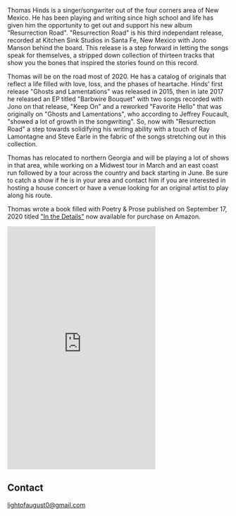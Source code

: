 
<Banner />

<Container>

<p>Thomas Hinds is a singer/songwriter out of the four corners area of New Mexico.
He has been playing and writing since high school and life has given him the opportunity
to get out and support his new album "Resurrection Road". "Resurrection Road" is his third
independant release, recorded at Kitchen Sink Studios in Santa Fe, New Mexico with
Jono Manson behind the board. This release is a step forward in letting the songs speak
for themselves, a stripped down collection of thirteen tracks that show you the bones that
inspired the stories found on this record.</p>
<p>Thomas will be on the road most of 2020. He has a catalog of originals that reflect a life
filled with love, loss, and the phases of heartache. Hinds' first release "Ghosts and Lamentations"
 was released in 2015, then in late 2017 he released an EP titled "Barbwire Bouquet" with two songs
recorded with Jono on that release, "Keep On" and a reworked "Favorite Hello" that was originally on
"Ghosts and Lamentations", who according to Jeffrey Foucault, "showed a lot of growth in the
songwriting". So, now with "Resurrection Road" a step towards solidifying his writing ability with a touch of Ray Lamontagne and Steve Earle in the fabric of the songs stretching out in this collection. 
</p><p>Thomas has relocated to northern Georgia and will be playing a lot of shows in that area, while 
working on a Midwest tour in March and an east coast run followed by a tour across the country and back 
starting in June. Be sure to catch a show if he is in your area and contact him if you are interested in hosting a house concert or have a venue looking for an original artist to play along his route.</p>
<p>Thomas wrote a book filled with Poetry & Prose published on September 17, 2020 titled <a href="https://www.amazon.com/dp/1513666940/ref=cm_sw_em_r_mt_dp_.ZCQFbCW1NY3R">"In the Details"</a> now available for purchase on Amazon.

<div id="amznbooklink" className="text-center"><iframe type="text/html" width="336" height="550" frameborder="0" allowfullscreen style="max-width:100%" src="https://read.amazon.com/kp/card?asin=B08JL22NSY&preview=newtab&linkCode=kpe&ref_=cm_sw_r_kb_dp_IoDQFbP86N5HJ&tag=mobile0474623-20" ></iframe></div>

<Youtube url="https://www.youtube.com/watch?v=vupGbexCqWo" />

<Releases releases={props.releases} />

<Shows shows={props.shows} />

## Contact

<!--
  The `id="contact"` attribute below is for creating internal anchor link.
  You can remove/change it, but make sure you edit the corresponding link
  in src/gatsby-theme-musician/config/navigation.yml
  See: https://learn.freecodecamp.org/responsive-web-design/basic-html-and-html5/link-to-internal-sections-of-a-page-with-anchor-elements/
-->

<div id="contact" className="text-center">
<a href = "mailto: lightofaugust0@gmail.com">lightofaugust0@gmail.com</a>
<p />
<Subscribe />
</div>

</Container>

